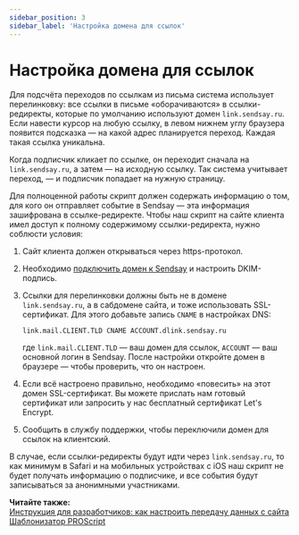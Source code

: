 ```yaml
---
sidebar_position: 3
sidebar_label: 'Настройка домена для ссылок'
---
```


# Настройка домена для ссылок

Для подсчёта переходов по ссылкам из письма система использует перелинковку: все ссылки в письме «оборачиваются» в ссылки-редиректы, которые по умолчанию используют домен `link.sendsay.ru`. Если навести курсор на любую ссылку, в левом нижнем углу браузера появится подсказка — на какой адрес планируется переход. Каждая такая ссылка уникальна.

Когда подписчик кликает по ссылке, он переходит сначала на `link.sendsay.ru`, а затем — на исходную ссылку. Так система учитывает переход, — и подписчик попадает на нужную страницу.

Для полноценной работы скрипт должен содержать информацию о том, для кого он отправляет событие в Sendsay — эта информация зашифрована в ссылке-редиректе. Чтобы наш скрипт на сайте клиента имел доступ к полному содержимому ссылки-редиректа, нужно соблюсти условия:

1. Сайт клиента должен открываться через https-протокол.

2. Необходимо [подключить домен к Sendsay](https://docs.sendsay.ru/email-campaigns/settings/how-to-connect-domain/#как-самостоятельно-подключить-домен) и настроить DKIM-подпись.

3. Ссылки для перелинковки должны быть не в домене `link.sendsay.ru`, а в сабдомене сайта, и тоже использовать SSL-сертификат. Для этого добавьте запись `CNAME` в настройках DNS:

   ```
   link.mail.CLIENT.TLD CNAME ACCOUNT.dlink.sendsay.ru
   ```

   где `link.mail.CLIENT.TLD` — ваш домен для ссылок, `ACCOUNT` — ваш основной логин в Sendsay. После настройки откройте домен в браузере — чтобы проверить, что он настроен.

4. Если всё настроено правильно, необходимо «повесить» на этот домен SSL-сертификат. Вы можете прислать нам готовый сертификат или запросить у нас бесплатный сертификат Let's Encrypt.

5. Сообщить в службу поддержки, чтобы переключили домен для ссылок на клиентский.

В случае, если ссылки-редиректы будут идти через `link.sendsay.ru`, то как минимум в Safari и на мобильных устройствах с iOS наш скрипт не будет получать информацию о подписчике, и все события будут записываться за анонимными участниками.

**Читайте также:**<br/>
[Инструкция для разработчиков: как настроить передачу данных с сайта](https://docs.sendsay.ru/ecom/how-to-configure-data-transfer)<br/>
[Шаблонизатор PROScript](https://docs.sendsay.ru/ecom/ecom-proscript)
